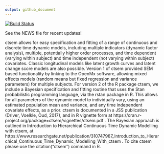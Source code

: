 ```yaml
---
output: github_document
---
```


<!-- README.md is generated from README.Rmd. Please edit that file -->

[![Build Status](https://travis-ci.org/cdriveraus/ctsem.svg?branch=master)](https://travis-ci.org/cdriveraus/ctsem)

See the NEWS file for recent updates!

ctsem allows for easy specification and fitting of a range of continuous and discrete time dynamic models, including multiple indicators (dynamic factor analysis), multiple, potentially higher order processes, and time dependent (varying within subject) and time independent (not varying within subject) covariates. Classic longitudinal models like latent growth curves and latent change score models are also possible.  Version 1 of ctsem provided SEM based functionality by linking to the OpenMx software, allowing mixed effects models (random means but fixed regression and variance parameters) for multiple subjects. For version 2 of the R package ctsem, we include a Bayesian specification and fitting routine that uses the Stan probabilistic programming language, via the rstan package in R. This allows for all parameters of the dynamic model to individually vary, using an estimated population mean and variance, and any time independent covariate effects, as a prior. ctsem is documented in a JSS publication (Driver, Voelkle, Oud, 2017), and in R vignette form at https://cran.r-project.org/package=ctsem/vignettes/ctsem.pdf . The Bayesian approach is outlined in Introduction to Hierarchical Continuous Time Dynamic Modelling with ctsem, at https://www.researchgate.net/publication/310747987_Introduction_to_Hierarchical_Continuous_Time_Dynamic_Modelling_With_ctsem . To cite ctsem please use the citation("ctsem") command in R.

